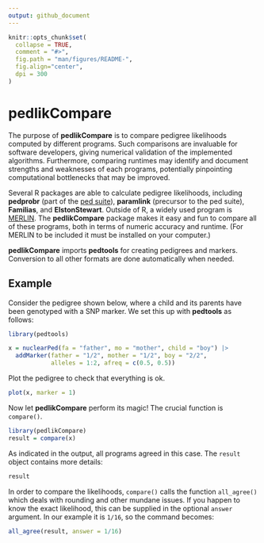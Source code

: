 ---
output: github_document
---

<!-- README.md is generated from README.Rmd. Please edit that file -->

```{r, echo = FALSE}
knitr::opts_chunk$set(
  collapse = TRUE,
  comment = "#>",
  fig.path = "man/figures/README-",
  fig.align="center",
  dpi = 300
)
```

# pedlikCompare

The purpose of **pedlikCompare** is to compare pedigree likelihoods computed by different programs. Such comparisons are invaluable for software developers, giving numerical validation of the implemented algorithms. Furthermore, comparing runtimes may identify and document strengths and weaknesses of each programs, potentially pinpointing computational bottlenecks that may be improved.

Several R packages are able to calculate pedigree likelihoods, including **pedprobr** (part of the [ped suite](https://magnusdv.github.io/pedsuite/)), **paramlink** (precursor to the ped suite), **Familias**, and **ElstonStewart**. Outside of R, a widely used program is [MERLIN](https://csg.sph.umich.edu/abecasis/Merlin/). The **pedlikCompare** package makes it easy and fun to compare all of these programs, both in terms of numeric accuracy and runtime. (For MERLIN to be included it must be installed on your computer.)

**pedlikCompare** imports **pedtools** for creating pedigrees and markers. Conversion to all other formats are done automatically when needed.

## Example

Consider the pedigree shown below, where a child and its parents have been genotyped with a SNP marker. We set this up with **pedtools** as follows:

```{r}
library(pedtools)

x = nuclearPed(fa = "father", mo = "mother", child = "boy") |> 
  addMarker(father = "1/2", mother = "1/2", boy = "2/2", 
            alleles = 1:2, afreq = c(0.5, 0.5))
```

Plot the pedigree to check that everything is ok.
```{r example, fig.width = 2.5, fig.height = 2.5, out.width = "35%"}
plot(x, marker = 1)
```

Now let **pedlikCompare** perform its magic! The crucial function is `compare()`.
```{r}
library(pedlikCompare)
result = compare(x)
```

As indicated in the output, all programs agreed in this case. The `result` object contains more details:
```{r}
result
```

In order to compare the likelihoods, `compare()` calls the function `all_agree()` which deals with rounding and other mundane issues. If you happen to know the exact likelihood, this can be supplied in the optional `answer` argument. In our example it is `1/16`, so the command becomes:
```{r}
all_agree(result, answer = 1/16)
```

